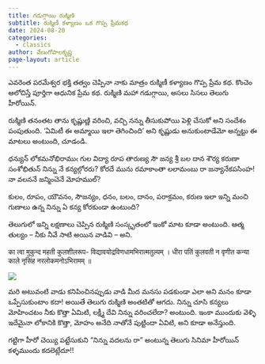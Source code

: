 ```yaml
---
title: గడుగ్గాయి రుక్మిణి
subtitle: రుక్మిణీ కళ్యాణం ఒక గొప్ప ప్రేమకథ 
date: 2024-08-20 
categories:
  - classics 
author: వేణుగోపాలకృష్ణ 
page-layout: article
---
```


ఎవరెంత పరమేశ్వర భక్తి తత్వం చెప్పినా నాకు మాత్రం రుక్మిణీ కళ్యాణం గొప్ప ప్రేమ కథ. కొంచెం ఆలోచిస్తే పూర్తిగా ఆధునిక ప్రేమ కథ. రుక్మిణి మహా గడుగ్గాయి, అసలు సిసలు తెలుగు హీరోయిన్. 

రుక్మిణి తనంతట తాను కృష్ణుణ్ణి వరించి, వచ్చి నన్ను తీసుకుపోయి పెళ్లి చేసుకో అని సందేశం పంపుతుంది. ‘ఏమిటీ ఈ అమ్మాయి ఇలా తెగించింది’ అని కృష్ణుడు అనుకుంటాడేమో అన్నట్టు ఈ మాటలు అంటుంది, చూడండి.

ధన్యున్ లోకమనోభిరాముఁ గుల విద్యా రూప తారుణ్య సౌ
జన్య శ్రీ బల దాన శౌర్య కరుణా సంశోభితున్ నిన్ను నే
కన్యల్గోరరు? కోరదే మును రమాకాంతా లలామంబు రా
జన్యానేకపసింహ! నా వలననే జన్మించెనే మోహముల్?

కులం, రూపం, యౌవనం, సౌజన్యం, ధనం, బలం, దానం, పరాక్రమం, కరుణ ఇలా  ఇన్ని మంచి గుణాలు ఉన్న నిన్ను ఏ కన్య కోరకుండా ఉంటుంది?

తెలుగులో ఇన్ని లక్షణాలు చెప్పిన రుక్మిణి సంస్కృతంలో ఇంకో మాట కూడా అంటుంది. ఆత్మ తుల్యం – నీకు నీవే సాటి అయిన వాడివి – అని. 

का त्वा मुकुन्द महती कुलशीलरूप-
विद्यावयोद्रविणधामभिरात्मतुल्यम् ।
धीरा पतिं कुलवती न वृणीत कन्या
काले नृसिंह नरलोकमनोऽभिरामम् ॥

![](rukmini.jpg)

మరి అటువంటి వాడు కనిపించినప్పుడు వాడి మీద మనసు పడకుండా ఎలా అని మనం కూడా ఒప్పేసుకుంటాం కదా! అయితే తెలుగు రుక్మిణి అంతటితో ఆగదు. నిన్ను చూసి కన్యలు మోహించటం నీకు కొత్తా ఏమిటి, లక్ష్మీ దేవి నిన్ను వరించలేదా? అంటుంది. ఇంకా ముందుకు వెళ్ళి ఇదేమైనా లోకానికి కొత్తా, మోహం అనేది నాతోనే పుట్టిందా ఏవిటి, అని కూడా అనేస్తుంది.

గట్టిగా హీరో చెయ్యి పట్టేసుకుని “నిన్ను వదలను రా” అంటున్న తెలుగు సినిమా హీరోయిన్ కళ్ళముందు కదలెట్లేదూ!!